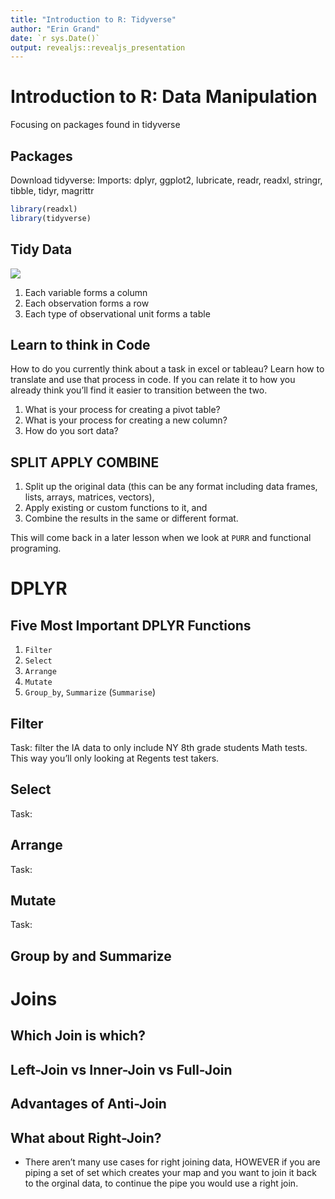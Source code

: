 ```yaml
---
title: "Introduction to R: Tidyverse"
author: "Erin Grand"
date: `r sys.Date()`
output: revealjs::revealjs_presentation
---
```


# Introduction to R: Data Manipulation
Focusing on packages found in tidyverse


## Packages
Download tidyverse:
Imports: dplyr, ggplot2, lubricate, readr, readxl, stringr, tibble, tidyr, magrittr

```r
library(readxl)
library(tidyverse)
```


## Tidy Data
<div class="centerd">
![](https://github.com/eringrand/RTutorials/blob/master/Lesson1/images/tidy-1.jpg?raw=true)
</class>

1. Each variable forms a column
1. Each observation forms a row
1. Each type of observational unit forms a table

## Learn to think in Code
How to do you currently think about a task in excel or tableau? Learn how to translate and use that process in code. If you can relate it to how you already think you'll find it easier to transition between the two. 

1. What is your process for creating a pivot table?
1. What is your process for creating a new column?
1. How do you sort data?


## SPLIT APPLY COMBINE
1.	Split up the original data (this can be any format including data frames, lists, arrays, matrices, vectors),
2.	Apply existing or custom functions to it, and
3.	Combine the results in the same or different format.

This will come back in a later lesson when we look at `PURR` and functional programing.



# DPLYR

##  Five Most Important DPLYR Functions
1.	`Filter`
2.	`Select`
3.	`Arrange`
4.	`Mutate`
5.	`Group_by`, `Summarize` (`Summarise`)


## Filter
Task: filter the IA data to only include NY 8th grade students Math tests. This way you'll only looking at Regents test takers.


## Select
Task:

## Arrange
Task:

## Mutate
Task:

## Group by and Summarize


# Joins

## Which Join is which?
<!-- ![]() -->

## Left-Join vs Inner-Join vs Full-Join


## Advantages of Anti-Join


## What about Right-Join?
- There aren't many use cases for right joining data, HOWEVER if you are piping a set of set which creates your map and you want to join it back to the orginal data, to continue the pipe you would use a right join.


